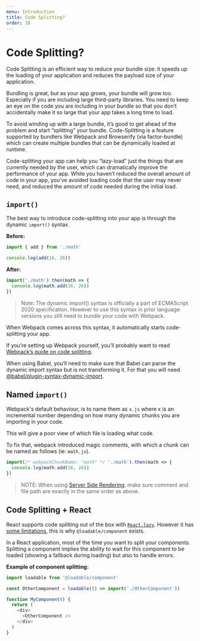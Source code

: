```yaml
---
menu: Introduction
title: Code Splitting?
order: 10
---
```


# Code Splitting?

Code Splitting is an efficient way to reduce your bundle size: it speeds up the loading of your application and reduces the payload size of your application.

Bundling is great, but as your app grows, your bundle will grow too. Especially if you are including large third-party libraries. You need to keep an eye on the code you are including in your bundle so that you don’t accidentally make it so large that your app takes a long time to load.

To avoid winding up with a large bundle, it’s good to get ahead of the problem and start “splitting” your bundle. Code-Splitting is a feature supported by bundlers like Webpack and Browserify (via factor-bundle) which can create multiple bundles that can be dynamically loaded at runtime.

Code-splitting your app can help you “lazy-load” just the things that are currently needed by the user, which can dramatically improve the performance of your app. While you haven’t reduced the overall amount of code in your app, you’ve avoided loading code that the user may never need, and reduced the amount of code needed during the initial load.

## `import()`

The best way to introduce code-splitting into your app is through the dynamic `import()` syntax.

**Before:**

```js
import { add } from './math'

console.log(add(16, 26))
```

**After:**

```js
import('./math').then(math => {
  console.log(math.add(16, 26))
})
```

> Note:
> The dynamic import() syntax is officially a part of ECMAScript 2020 specification. However to use this syntax in prior language versions you still need to bundle your code with Webpack.

When Webpack comes across this syntax, it automatically starts code-splitting your app.

If you’re setting up Webpack yourself, you’ll probably want to read [Webpack’s guide on code splitting](https://webpack.js.org/guides/code-splitting/).

When using Babel, you’ll need to make sure that Babel can parse the dynamic import syntax but is not transforming it. For that you will need [@babel/plugin-syntax-dynamic-import](https://www.npmjs.com/package/@babel/plugin-syntax-dynamic-import).

## Named `import()`

Webpack's default behaviour, is to name them as `x.js` where x is an incremental number depending on how many dynamic
chunks you are importing in your code.

This will give a poor view of which file is loading what code.

To fix that, webpack introduced magic comments, with which a chunk can be named as follows (ie: `math.js`). 

```js
import(/* webpackChunkName: "math" */ './math').then(math => {
  console.log(math.add(16, 26))
})
```

>NOTE: 
>When using [Server Side Rendering](/docs/server-side-rendering/), make sure comment and file path are exactly in the same order as above.


## Code Splitting + React

React supports code splitting out of the box with [`React.lazy`](https://reactjs.org/docs/code-splitting.html#reactlazy). However it has [some limitations](/docs/loadable-vs-react-lazy), this is why `@loadable/component` exists.

In a React application, most of the time you want to split your components. Splitting a component implies the ability to wait for this component to be loaded (showing a fallback during loading) but also to handle errors.

**Example of component splitting:**

```js
import loadable from '@loadable/component'

const OtherComponent = loadable(() => import('./OtherComponent'))

function MyComponent() {
  return (
    <div>
      <OtherComponent />
    </div>
  )
}
```
